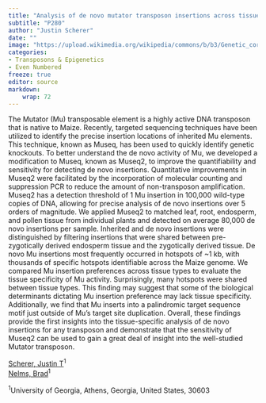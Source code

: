 ```yaml
---
title: "Analysis of de novo mutator transposon insertions across tissue types"
subtitle: "P280"
author: "Justin Scherer"
date: ""
image: "https://upload.wikimedia.org/wikipedia/commons/b/b3/Genetic_corn.jpg"
categories: 
- Transposons & Epigenetics
- Even Numbered
freeze: true
editor: source
markdown: 
    wrap: 72
---
```


The Mutator (Mu) transposable element is a highly active DNA transposon that is native to Maize. Recently, targeted sequencing techniques have been utilized to identify the precise insertion locations of inherited Mu elements. This technique, known as Museq, has been used to quickly identify genetic knockouts. To better understand the de novo activity of Mu, we developed a modification to Museq, known as Museq2, to improve the quantifiability and sensitivity for detecting de novo insertions. Quantitative improvements in Museq2 were facilitated by the incorporation of molecular counting and suppression PCR to reduce the amount of non-transposon amplification. Museq2 has a detection threshold of 1 Mu insertion in 100,000 wild-type copies of DNA, allowing for precise analysis of de novo insertions over 5 orders of magnitude. We applied Museq2 to matched leaf, root, endosperm, and pollen tissue from individual plants and detected on average 80,000 de novo insertions per sample. Inherited and de novo insertions were distinguished by filtering insertions that were shared between pre-zygotically derived endosperm tissue and the zygotically derived tissue. De novo Mu insertions most frequently occurred in hotspots of ~1 kb, with thousands of specific hotspots identifiable across the Maize genome. We compared Mu insertion preferences across tissue types to evaluate the tissue specificity of Mu activity. Surprisingly, many hotspots were shared between tissue types. This finding may suggest that some of the biological determinants dictating Mu insertion preference may lack tissue specificity. Additionally, we find that Mu inserts into a palindromic target sequence motif just outside of Mu’s target site duplication. Overall, these findings provide the first insights into the tissue-specific analysis of de novo insertions for any transposon and demonstrate that the sensitivity of Museq2 can be used to gain a great deal of insight into the well-studied Mutator transposon.

<a href='mailto:jts34805@uga.edu'>Scherer, Justin T</a><sup>1</sup><br><a href='mailto:nelms@uga.edu'>Nelms, Brad</a><sup>1</sup><br>

<sup>1</sup>University of Georgia, Athens, Georgia, United States, 30603<br>
